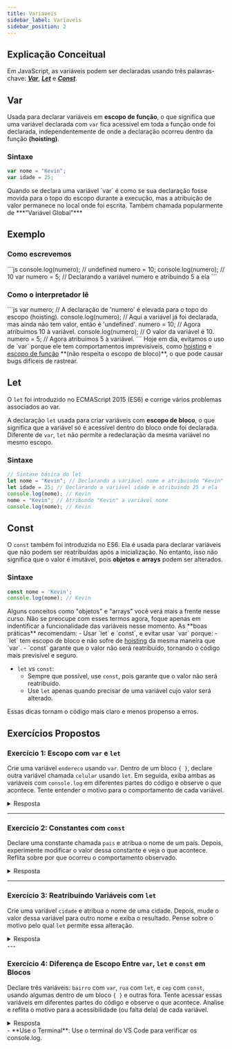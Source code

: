 ```yaml
---
title: Variaveis
sidebar_label: Variaveis
sidebar_position: 2
---
```



## Explicação Conceitual

Em JavaScript, as variáveis podem ser declaradas usando três palavras-chave: [***Var***](#var), [***Let***](#let) e [***Const***](#const).

## Var

Usada para declarar variáveis em **escopo de função**, o que significa que uma variável declarada com `var` fica acessível em toda a função onde foi declarada, independentemente de onde a declaração ocorreu dentro da função **(hoisting)**.

### Sintaxe

```js
var nome = "Kevin";
var idade = 25;
```

<Admonition type="note" title="Nota">
  Quando se declara uma variável `var` é como se sua declaração fosse movida para o topo do escopo durante a execução, mas a atribuição de valor permanece no local onde foi escrita. Também chamada popularmente de ***"Variável Global"***

  <h2>Exemplo</h2>
  <h3>Como escrevemos</h3>
  ```js
  console.log(numero); // undefined
  numero = 10;
  console.log(numero); // 10
  var numero = 5; // Declarando a variável numero e atribuindo 5 a ela
  ```
  <h3>Como o interpretador lê</h3>
  ```js
  var numero;      // A declaração de 'numero' é elevada para o topo do escopo (hoisting).
  console.log(numero); // Aqui a variável já foi declarada, mas ainda não tem valor, então é 'undefined'.
  numero = 10;     // Agora atribuímos 10 à variável.
  console.log(numero); // O valor da variável é 10.
  numero = 5;      // Agora atribuímos 5 à variável.
  ```
</Admonition>

<Admonition type="warning" title="Aviso">
  Hoje em dia, evitamos o uso de `var` porque ele tem comportamentos imprevisíveis, como <u>hoisting</u> e <u>escopo de função</u> **(não respeita o escopo de bloco)**, o que pode causar bugs difíceis de rastrear.
</Admonition>

## Let

O `let` foi introduzido no ECMAScript 2015 (ES6) e corrige vários problemas associados ao var.

A declaração `let` usada para criar variáveis com **escopo de bloco**, o que significa que a variável só é acessível dentro do bloco onde foi declarada. Diferente de `var`, `let` não permite a redeclaração da mesma variável no mesmo escopo.

### Sintaxe

```js
// Sintaxe básica do let
let nome = "Kevin"; // Declarando a variável nome e atribuindo "Kevin" a ela
let idade = 25; // Declarando a variável idade e atribuindo 25 a ela
console.log(nome); // Kevin
nome = "Kevin"; // Atribundo "Kevin" a variável nome
console.log(nome); // Kevin
```


## Const

O `const` também foi introduzida no ES6. Ela é usada para declarar variáveis que não podem ser reatribuídas após a inicialização. No entanto, isso não significa que o valor é imutável, pois **objetos** e **arrays** podem ser alterados.

### Sintaxe

```js
const nome = 'Kevin';
console.log(nome); // Kevin
```

<Admonition>
  Alguns conceitos como "objetos" e "arrays" você verá mais a frente nesse curso. Não se preocupe com esses termos agora, foque apenas em indentificar a funcionalidade das variáveis nesse momento.
</Admonition>

<Admonition type="tip" title="Dica">
  As **boas práticas** recomendam: 
  - Usar `let` e `const`, e evitar usar `var` porque:
    - `let` tem escopo de bloco e não sofre de <u>hoisting</u> da mesma maneira que `var`.
    - `const` garante que o valor não será reatribuído, tornando o código mais previsível e seguro.

  - `let` vs `const`:<br />
    - Sempre que possível, use `const`, pois garante que o valor não será
  reatribuído.
    - Use `let` apenas quando precisar de uma variável cujo valor será
  alterado.

  Essas dicas tornam o código mais claro e menos propenso a erros.
</Admonition >



## Exercícios Propostos

### Exercício 1: Escopo com `var` e `let`
Crie uma variável `endereco` usando `var`. Dentro de um bloco `{ }`, declare outra variável chamada `celular` usando `let`. Em seguida, exiba ambas as variáveis com `console.log` em diferentes partes do código e observe o que acontece. Tente entender o motivo para o comportamento de cada variável.

<details>
  <summary>Resposta</summary>

 

```js
var endereco = "Rua A, 123"; // variável fora do bloco
{
  let celular = "123-456-7890"; // variável dentro do bloco
  console.log(celular); // Acessa 'celular' dentro do bloco
}
console.log(endereco); // Acessa 'endereco' fora do bloco
console.log(celular); // Erro: 'celular' não está acessível aqui porque é uma variável de escopo de bloco
```


</details>

---

### Exercício 2: Constantes com `const`
Declare uma constante chamada `pais` e atribua o nome de um país. Depois, experimente modificar o valor dessa constante e veja o que acontece. Reflita sobre por que ocorreu o comportamento observado.

<details>
  <summary>Resposta</summary>
```js
const pais = "Brasil";
pais = "Argentina";
console.log(pais);// Erro: Assignment to constant variable.
```
</details>

---

### Exercício 3: Reatribuindo Variáveis com `let`
Crie uma variável `cidade` e atribua o nome de uma cidade. Depois, mude o valor dessa variável para outro nome e exiba o resultado. Pense sobre o motivo pelo qual `let` permite essa alteração.

<details>
  <summary>Resposta</summary>
```js
let cidade = "Fortaleza";
cidade = "Rio de Janeiro";
console.log(cidade); // Saída: "Rio de Janeiro"
```
</details>
---

### Exercício 4: Diferença de Escopo Entre `var`, `let` e `const` em Blocos
Declare três variáveis: `bairro` com `var`, `rua` com `let`, e `cep` com `const`, usando algumas dentro de um bloco `{ }` e outras fora. Tente acessar essas variáveis em diferentes partes do código e observe o que acontece. Analise e reflita o motivo para a acessibilidade (ou falta dela) de cada variável.

<details>
  <summary>Resposta</summary>
```js
var bairro = "Centro";
{
  let rua = "Rua das Flores";
  const cep = "12345-678";
  console.log(bairro); // Acessível: "Centro"
  console.log(rua); // Acessível: "Rua das Flores"
  console.log(cep); // Acessível: "12345-678"
}
console.log(bairro); // Acessível: "Centro"
console.log(rua); // Erro: 'rua' não está acessível fora do bloco
console.log(cep); // Erro: 'cep' não está acessível fora do bloco
```
</details>

<Admonition type="info" title="Dica"> 
- **Use o Terminal**: Use o terminal do VS Code para verificar os console.log. 

</Admonition> 